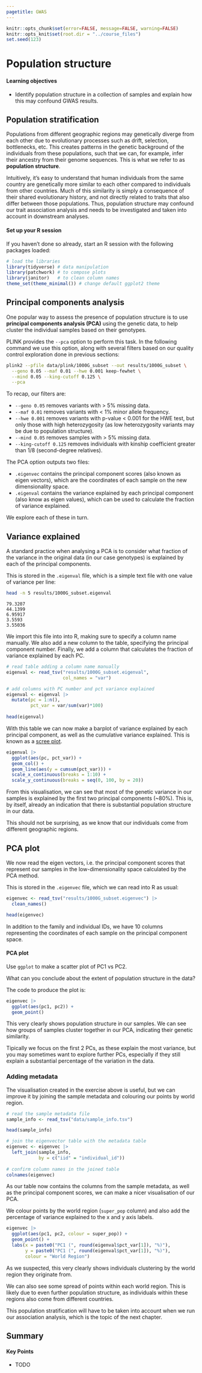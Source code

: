 ```yaml
---
pagetitle: GWAS
---
```


```r
knitr::opts_chunk$set(error=FALSE, message=FALSE, warning=FALSE)
knitr::opts_knit$set(root.dir = "../course_files")
set.seed(123)
```

# Population structure

:::{.callout-tip}
#### Learning objectives

- Identify population structure in a collection of samples and explain how this may confound GWAS results.
:::


## Population stratification

Populations from different geographic regions may genetically diverge from each other due to evolutionary processes such as drift, selection, bottlenecks, etc. 
This creates patterns in the genetic background of the individuals from these populations, such that we can, for example, infer their ancestry from their genome sequences. 
This is what we refer to as **population structure**.

Intuitively, it's easy to understand that human individuals from the same country are genetically more similar to each other compared to individuals from other countries. 
Much of this similarity is simply a consequence of their shared evolutionary history, and not directly related to traits that also differ between those populations. 
Thus, population structure may confound our trait association analysis and needs to be investigated and taken into account in downstream analyses. 

:::{.callout-important}
#### Set up your R session

If you haven't done so already, start an R session with the following packages loaded: 

```r
# load the libraries
library(tidyverse) # data manipulation
library(patchwork) # to compose plots
library(janitor)   # to clean column names
theme_set(theme_minimal()) # change default ggplot2 theme
```

:::


## Principal components analysis

One popular way to assess the presence of population structure is to use **principal components analysis (PCA)** using the genetic data, to help cluster the individual samples based on their genotypes. 

PLINK provides the `--pca` option to perform this task. 
In the following command we use this option, along with several filters based on our quality control exploration done in previous sections: 

```bash
plink2 --pfile data/plink/1000G_subset --out results/1000G_subset \
  --geno 0.05 --maf 0.01 --hwe 0.001 keep-fewhet \
  --mind 0.05 --king-cutoff 0.125 \
  --pca
```

To recap, our filters are: 

- `--geno 0.05` removes variants with > 5% missing data. 
- `--maf 0.01` removes  variants with < 1% minor allele frequency.
- `--hwe 0.001` removes variants with p-value < 0.001 for the HWE test, but only those with high heterozygosity (as low heterozygosity variants may be due to population structure). 
- `--mind 0.05` removes samples with > 5% missing data. 
- `--king-cutoff 0.125` removes individuals with kinship coefficient greater than 1/8 (second-degree relatives).

The PCA option outputs two files: 

- `.eigenvec` contains the principal component scores (also known as eigen vectors), which are the coordinates of each sample on the new dimensionality space. 
- `.eigenval` contains the variance explained by each principal component (also know as eigen values), which can be used to calculate the fraction of variance explained. 

We explore each of these in turn. 


## Variance explained

A standard practice when analysing a PCA is to consider what fraction of the variance in the original data (in our case genotypes) is explained by each of the principal components. 

This is stored in the `.eigenval` file, which is a simple text file with one value of variance per line: 

```bash
head -n 5 results/1000G_subset.eigenval
```

```
79.3207
44.1399
6.95917
3.5593
3.55036
```

We import this file into into R, making sure to specify a column name manually.
We also add a new column to the table, specifying the principal component number.
Finally, we add a column that calculates the fraction of variance explained by each PC.

```r
# read table adding a column name manually
eigenval <- read_tsv("results/1000G_subset.eigenval",
                     col_names = "var")

# add columns with PC number and pct variance explained
eigenval <- eigenval |> 
  mutate(pc = 1:n(),
         pct_var = var/sum(var)*100)
  
head(eigenval)
```

With this table we can now make a barplot of variance explained by each principal component, as well as the cumulative variance explained. 
This is known as a [scree plot](https://en.wikipedia.org/wiki/Scree_plot). 

```r
eigenval |> 
  ggplot(aes(pc, pct_var)) +
  geom_col() +
  geom_line(aes(y = cumsum(pct_var))) +
  scale_x_continuous(breaks = 1:10) +
  scale_y_continuous(breaks = seq(0, 100, by = 20))
```

From this visualisation, we can see that most of the genetic variance in our samples is explained by the first two principal components (~80%). 
This is, by itself, already an indication that there is substantial population structure in our data. 

This should not be surprising, as we know that our individuals come from different geographic regions. 


## PCA plot

We now read the eigen vectors, i.e. the principal component scores that represent our samples in the low-dimensionality space calculated by the PCA method. 

This is stored in the `.eigenvec` file, which we can read into R as usual:

```r
eigenvec <- read_tsv("results/1000G_subset.eigenvec") |> 
  clean_names()

head(eigenvec)
```

In addition to the family and individual IDs, we have 10 columns representing the coordinates of each sample on the principal component space. 

:::{.callout-exercise}
#### PCA plot

Use `ggplot` to make a scatter plot of PC1 vs PC2. 

What can you conclude about the extent of population structure in the data?

:::{.callout-answer}

The code to produce the plot is:

```r
eigenvec |> 
  ggplot(aes(pc1, pc2)) +
  geom_point()
```

This very clearly shows population structure in our samples. 
We can see how groups of samples cluster together in our PCA, indicating their genetic similarity. 

Tipically we focus on the first 2 PCs, as these explain the most variance, but you may sometimes want to explore further PCs, especially if they still explain a substantial percentage of the variation in the data. 

:::
:::


### Adding metadata

The visualisation created in the exercise above is useful, but we can improve it by joining the sample metadata and colouring our points by world region. 

```r
# read the sample metadata file
sample_info <- read_tsv("data/sample_info.tsv")

head(sample_info)

# join the eigenvector table with the metadata table
eigenvec <- eigenvec |> 
  left_join(sample_info, 
            by = c("iid" = "individual_id"))
  
# confirm column names in the joined table
colnames(eigenvec)
```

As our table now contains the columns from the sample metadata, as well as the principal component scores, we can make a nicer visualisation of our PCA. 

We colour points by the world region (`super_pop` column) and also add the percentage of variance explained to the x and y axis labels. 

```r
eigenvec |> 
  ggplot(aes(pc1, pc2, colour = super_pop)) +
  geom_point() +
  labs(x = paste0("PC1 (", round(eigenval$pct_var[1]), "%)"), 
       y = paste0("PC1 (", round(eigenval$pct_var[1]), "%)"), 
       colour = "World Region")
```

As we suspected, this very clearly shows individuals clustering by the world region they originate from. 

We can also see some spread of points within each world region. 
This is likely due to even further population structure, as individuals within these regions also come from different countries. 

This population stratification will have to be taken into account when we run our association analysis, which is the topic of the next chapter. 

## Summary

::: {.callout-tip}
#### Key Points

- TODO
:::

